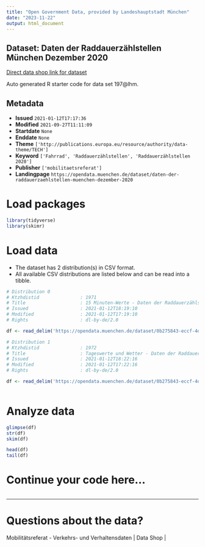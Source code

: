 ```yaml
---
title: "Open Government Data, provided by Landeshauptstadt München"
date: "2023-11-22"
output: html_document
---
```


## Dataset: Daten der Raddauerzählstellen München Dezember 2020

[Direct data shop link for dataset](https://opendata.muenchen.de/dataset/daten-der-raddauerzaehlstellen-muenchen-dezember-2020)

Auto generated R starter code for data set 197@lhm.

## Metadata

- **Issued** `2021-01-12T17:17:36`
- **Modified** `2021-09-27T11:11:09`
- **Startdate** `None`
- **Enddate** `None`
- **Theme** `['http://publications.europa.eu/resource/authority/data-theme/TECH']`
- **Keyword** `['Fahrrad', 'Raddauerzählstellen', 'Raddauerzählstellen 2020']`
- **Publisher** `['mobilitaetsreferat']`
- **Landingpage** `https://opendata.muenchen.de/dataset/daten-der-raddauerzaehlstellen-muenchen-dezember-2020`


# Load packages

```r

library(tidyverse)
library(skimr)

```

# Load data

-   The dataset has 2 distribution(s) in CSV format.
-   All available CSV distributions are listed below and can be read into a tibble.

```r

# Distribution 0
# Ktzhdistid               : 1971
# Title                    : 15 Minuten-Werte - Daten der Raddauerzählstellen München Dezember 2020
# Issued                   : 2021-01-12T18:19:10
# Modified                 : 2021-01-12T17:19:10
# Rights                   : dl-by-de/2.0

df <- read_delim('https://opendata.muenchen.de/dataset/0b275843-eccf-4d59-bbce-2d4a252939a9/resource/19766f2d-7f14-4147-8f71-22834f9d263f/download/rad20201215minbearbeitet.csv')

# Distribution 1
# Ktzhdistid               : 1972
# Title                    : Tageswerte und Wetter - Daten der Raddauerzählstellen München Dezember 2020
# Issued                   : 2021-01-12T18:22:16
# Modified                 : 2021-01-12T17:22:16
# Rights                   : dl-by-de/2.0

df <- read_delim('https://opendata.muenchen.de/dataset/0b275843-eccf-4d59-bbce-2d4a252939a9/resource/4a17d7ab-b1ac-4059-b4e4-5025d522059f/download/rad202012tagebearbeitet.csv')



```

# Analyze data

```r

glimpse(df)
str(df)
skim(df)

head(df)
tail(df)

```

# Continue your code here...

```r

```

------------------------------------------------------------------------

# Questions about the data?

Mobilitätsreferat - Verkehrs- und Verhaltensdaten | Data Shop | 
